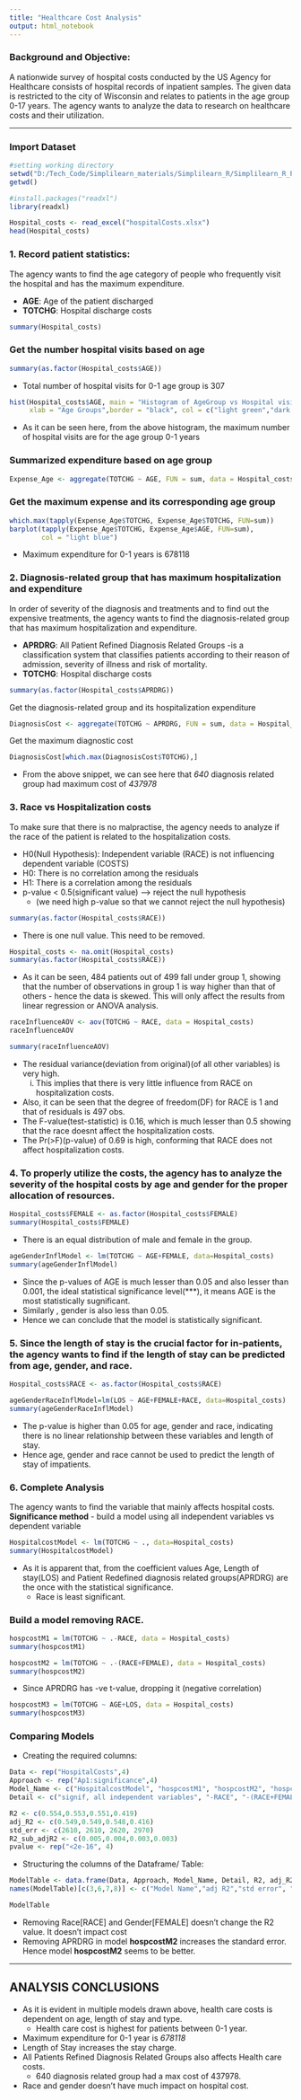 ---
title: "Healthcare Cost Analysis"
output: html_notebook
--- 
### Background and Objective:

A nationwide survey of hospital costs conducted by the US Agency for Healthcare consists of hospital records of inpatient samples. The given data is restricted to the city of Wisconsin and relates to patients in the age group 0-17 years. The agency wants to analyze the data to research on healthcare costs and their utilization.

---

### Import Dataset
```{r}
#setting working directory
setwd("D:/Tech_Code/Simplilearn_materials/Simplilearn_R/Simplilearn_R_Projects/R_Simplilearn_project7/Simplilearn_R_projects")
getwd()
```

```{r}
#install.packages("readxl")
library(readxl)

Hospital_costs <- read_excel("hospitalCosts.xlsx")
head(Hospital_costs)
```



### 1. Record patient statistics:
The agency wants to find the age category of people who frequently visit the hospital and has the maximum expenditure.

* **AGE**: Age of the patient discharged
* **TOTCHG**: Hospital discharge costs
```{r}
summary(Hospital_costs)
```

### Get the number hospital visits based on age
```{r}
summary(as.factor(Hospital_costs$AGE))
```
* Total number of hospital visits for 0-1 age group is 307
```{r}
hist(Hospital_costs$AGE, main = "Histogram of AgeGroup vs Hospital visits",
     xlab = "Age Groups",border = "black", col = c("light green","dark green"), xlim=c(0,20), ylim=c(0,350))
```
* As it can be seen here, from the above histogram, the maximum number of hospital visits are for the age group 0-1 years 

### Summarized expenditure based on age group
```{r}
Expense_Age <- aggregate(TOTCHG ~ AGE, FUN = sum, data = Hospital_costs)
```

### Get the maximum expense and its corresponding age group
```{r}
which.max(tapply(Expense_Age$TOTCHG, Expense_Age$TOTCHG, FUN=sum))
barplot(tapply(Expense_Age$TOTCHG, Expense_Age$AGE, FUN=sum),
        col = "light blue")
```
* Maximum expenditure for 0-1 years is 678118



### 2. Diagnosis-related group that has maximum hospitalization and expenditure

In order of severity of the diagnosis and treatments and to find out the expensive treatments, the agency wants to find the diagnosis-related group that has maximum hospitalization and expenditure.

* **APRDRG**: All Patient Refined Diagnosis Related Groups 
            -is a classification system that classifies patients according to their reason of admission, severity of illness and risk of mortality.
* **TOTCHG**: Hospital discharge costs
```{r}
summary(as.factor(Hospital_costs$APRDRG))
```

Get the diagnosis-related group and its hospitalization expenditure
```{r}
DiagnosisCost <- aggregate(TOTCHG ~ APRDRG, FUN = sum, data = Hospital_costs)
```

Get the maximum diagnostic cost
```{r}
DiagnosisCost[which.max(DiagnosisCost$TOTCHG),]
```
* From the above snippet, we can see here that *640* diagnosis related group had maximum cost of *437978*



### 3. Race vs Hospitalization costs

To make sure that there is no malpractise, the agency needs to analyze if the race of the patient is related to the hospitalization costs.

* H0(Null Hypothesis): Independent variable (RACE) is not influencing dependent variable (COSTS)
* H0: There is no correlation among the residuals
* H1: There is a correlation among the residuals
* p-value < 0.5(significant value) ---> reject the null hypothesis
  - (we need high p-value so that we cannot reject the null hypothesis)

```{r}
summary(as.factor(Hospital_costs$RACE))
```
* There is one null value. This need to be removed.
```{r}
Hospital_costs <- na.omit(Hospital_costs)
summary(as.factor(Hospital_costs$RACE))
```
* As it can be seen, 484 patients out of 499 fall under group 1, showing that the number of observations in group 1 is way higher than that of others - hence the data is skewed. This will only affect the results from linear regression or ANOVA analysis.
```{r}
raceInfluenceAOV <- aov(TOTCHG ~ RACE, data = Hospital_costs)
raceInfluenceAOV
```

```{r}
summary(raceInfluenceAOV)
```
* The residual variance(deviation from original)(of all other variables) is very high. 
  i) This implies that there is very little influence from RACE on hospitalization costs.
* Also, it can be seen that the degree of freedom(DF) for RACE is 1 and that of residuals is 497 obs.
* The F-value(test-statistic) is 0.16, which is much lesser than 0.5 showing that the race doesnt affect the hospitalization costs.
* The Pr(>F)(p-value) of 0.69 is high, conforming that RACE does not affect hospitalization costs.



### 4. To properly utilize the costs, the agency has to analyze the severity of the hospital costs by age and gender for the proper allocation of resources.
```{r}
Hospital_costs$FEMALE <- as.factor(Hospital_costs$FEMALE)
summary(Hospital_costs$FEMALE)
```
* There is an equal distribution of male and female in the group.

```{r}
ageGenderInflModel <- lm(TOTCHG ~ AGE+FEMALE, data=Hospital_costs)
summary(ageGenderInflModel)
```
* Since the p-values of AGE is much lesser than 0.05 and also lesser than 0.001, the ideal statistical significance level(***), it means AGE is the most statistically sugnificant.
* Similarly , gender is also less than 0.05.
* Hence we can conclude that the model is statistically significant.



### 5. Since the length of stay is the crucial factor for in-patients, the agency wants to find if the length of stay can be predicted from age, gender, and race. 
```{r}
Hospital_costs$RACE <- as.factor(Hospital_costs$RACE)

ageGenderRaceInflModel=lm(LOS ~ AGE+FEMALE+RACE, data=Hospital_costs)
summary(ageGenderRaceInflModel)
```
* The p-value is higher than 0.05 for age, gender and race, indicating there is no linear relationship between these variables and length of stay.
* Hence age, gender and race cannot be used to predict the length of stay of impatients.



### 6. Complete Analysis
The agency wants to find the variable that mainly affects hospital costs.
**Significance method** - build a model using all independent variables vs dependent variable
```{r}
HospitalcostModel <- lm(TOTCHG ~ ., data=Hospital_costs)
summary(HospitalcostModel)
```
* As it is apparent that, from the coefficient values Age, Length of stay(LOS) and Patient Redefined diagnosis related groups(APRDRG) are the once with the statistical significance.
  - Race is least significant.

### Build a model removing RACE.
```{r}
hospcostM1 = lm(TOTCHG ~ .-RACE, data = Hospital_costs)
summary(hospcostM1)
```
```{r}
hospcostM2 = lm(TOTCHG ~ .-(RACE+FEMALE), data = Hospital_costs)
summary(hospcostM2)
```

* Since APRDRG has -ve t-value, dropping it (negative correlation)
```{r}
hospcostM3 = lm(TOTCHG ~ AGE+LOS, data = Hospital_costs)
summary(hospcostM3)
```

### Comparing Models
* Creating the required columns:
```{r}
Data <- rep("HospitalCosts",4)
Approach <- rep("Ap1:significance",4)
Model_Name <- c("HospitalcostModel", "hospcostM1", "hospcostM2", "hospcostM3")
Detail <- c("signif, all independent variables", "-RACE", "-(RACE+FEMALE(gender))", "AGE+LOS")

R2 <- c(0.554,0.553,0.551,0.419)
adj_R2 <- c(0.549,0.549,0.548,0.416)
std_err <- c(2610, 2610, 2620, 2970)
R2_sub_adjR2 <- c(0.005,0.004,0.003,0.003)
pvalue <- rep("<2e-16", 4)
```

* Structuring the columns of the Dataframe/ Table:
```{r}
ModelTable <- data.frame(Data, Approach, Model_Name, Detail, R2, adj_R2, std_err, R2_sub_adjR2, pvalue)
names(ModelTable)[c(3,6,7,8)] <- c("Model Name","adj R2","std error", "R2 - adj R2") 

ModelTable
```
* Removing Race[RACE] and Gender[FEMALE] doesn’t change the R2 value. It doesn’t impact cost
* Removing APRDRG in model **hospcostM2** increases the standard error. Hence model **hospcostM2** seems to be better.

---
## ANALYSIS CONCLUSIONS

* As it is evident in multiple models drawn above, health care costs is dependent on age, length of stay and type.
   - Health care cost is highest for patients between 0-1 year.
* Maximum expenditure for 0-1 year is *678118* 
* Length of Stay increases the stay charge.
* All Patients Refined Diagnosis Related Groups also affects Health care costs.
   - 640 diagnosis related group had a max cost of 437978.
* Race and gender doesn't have much impact on hospital cost.


